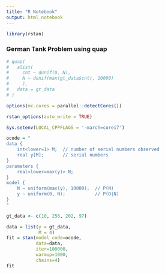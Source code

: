 ```yaml
---
title: "R Notebook"
output: html_notebook
---
```


```r
library(rstan)
```

### German Tank Problem using quap
```r


# quap(
#   alist(
#     cnt ~ dunif(0, N),
#     N ~ dunif(max(gt_data$cnt), 10000)
#     ),
#   data = gt_data
# )
```

```r
options(mc.cores = parallel::detectCores())

rstan_options(auto_write = TRUE)

Sys.setenv(LOCAL_CPPFLAGS = '-march=corei7')
```

```r
ocode = "
data {
    int<lower=1> M;  // number of serial numbers observed
    real y[M];       // serial numbers
}
parameters {
    real<lower=max(y)> N;
}
model {
    N ~ uniform(max(y), 10000);  // P(N)
    y ~ uniform(0, N);           // P(D|N)
}
"

gt_data <- c(10, 256, 202, 97)

data = list(y = gt_data, 
            M = 4)
fit = stan(model_code=ocode, 
           data=data, 
           iter=100000, 
           warmup=1000, 
           chains=4)
fit
```


